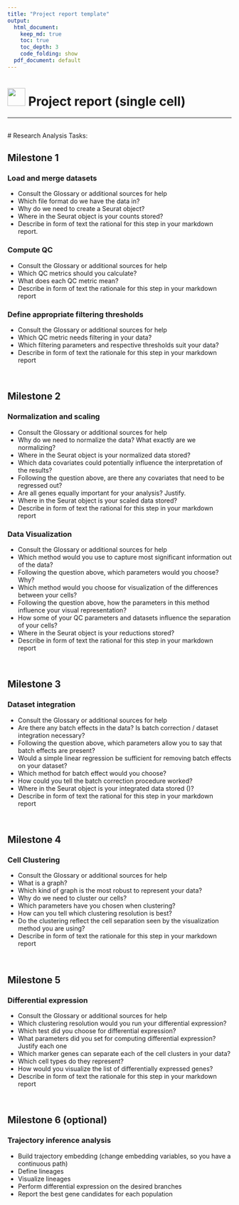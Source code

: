 ```yaml
---
title: "Project report template"
output:
  html_document:
    keep_md: true
    toc: true
    toc_depth: 3
    code_folding: show
  pdf_document: default
---
```

# <img border="0" src="https://static.thenounproject.com/png/67360-200.png" width="40" height="40"> Project report (single cell)
***

<br/>
# Research Analysis Tasks:

## Milestone 1

### Load and merge datasets
- Consult the Glossary or additional sources for help
- Which file format do we have the data in?
- Why do we need to create a Seurat object?
- Where in the Seurat object is your counts stored?
- Describe in form of text the rational for this step in your markdown report.


### Compute QC
- Consult the Glossary or additional sources for help
- Which QC metrics should you calculate?
- What does each QC metric mean?
- Describe in form of text the rationale for this step in your markdown report

### Define appropriate filtering thresholds
- Consult the Glossary or additional sources for help
- Which QC metric needs filtering in your data?
- Which filtering parameters and respective thresholds suit your data?
- Describe in form of text the rationale for this step in your markdown report


<br/>


## Milestone 2

### Normalization and scaling
- Consult the Glossary or additional sources for help
- Why do we need to normalize the data? What exactly are we normalizing?
- Where in the Seurat object is your normalized data stored?
- Which data covariates could potentially influence the interpretation of the results?
- Following the question above, are there any covariates that need to be regressed out?
- Are all genes equally important for your analysis? Justify.
- Where in the Seurat object is your scaled data stored?
- Describe in form of text the rational for this step in your markdown report


### Data Visualization
- Consult the Glossary or additional sources for help
- Which method would you use to capture most significant information out of the data?
- Following the question above, which parameters would you choose? Why?
- Which method would you choose for visualization of the differences between your cells?
- Following the question above, how the parameters in this method influence your visual representation?
- How some of your QC parameters and datasets influence the separation of your cells?
- Where in the Seurat object is your reductions stored?
- Describe in form of text the rational for this step in your markdown report

<br/>


## Milestone 3

### Dataset integration
- Consult the Glossary or additional sources for help
- Are there any batch effects in the data? Is batch correction / dataset integration necessary?
- Following the question above, which parameters allow you to say that batch effects are present?
- Would a simple linear regression be sufficient for removing batch effects on your dataset?
- Which method for batch effect would you choose?
- How could you tell the batch correction procedure worked?
- Where in the Seurat object is your integrated data stored ()?
- Describe in form of text the rational for this step in your markdown report

<br/>


## Milestone 4

### Cell Clustering
- Consult the Glossary or additional sources for help
- What is a graph?
- Which kind of graph is the most robust to represent your data?
- Why do we need to cluster our cells?
- Which parameters have you chosen when clustering?
- How can you tell which clustering resolution is best?
- Do the clustering reflect the cell separation seen by the visualization method you are using?
- Describe in form of text the rationale for this step in your markdown report

<br/>


## Milestone 5

### Differential expression
- Consult the Glossary or additional sources for help
- Which clustering resolution would you run your differential expression?
- Which test did you choose for differential expression?
- What parameters did you set for computing differential expression? Justify each one
- Which marker genes can separate each of the cell clusters in your data?
- Which cell types do they represent?
- How would you visualize the list of differentially expressed genes?
- Describe in form of text the rationale for this step in your markdown report

<br/>


## Milestone 6 (optional)

### Trajectory inference analysis
* Build trajectory embedding (change embedding variables, so you have a continuous path)
* Define lineages
* Visualize lineages
* Perform differential expression on the desired branches
* Report the best gene candidates for each population
